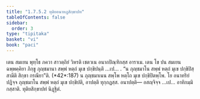 ```yaml
---
title: "1.7.5.2 ทุติยอนาหฏสิกฺขาปท"
tableOfContents: false
sidebar:
  order: 3
type: "tipitaka"
basket: "vi"
book: "paci"
---
```



<DynamicBreadcrumb />

<Division number="618" book="paci">

<Paragraph number="1894" book="paci">
เตน สมเยน พุทฺโธ ภควา สาวตฺถิยํ วิหรติ เชตวเน อนาถปิณฺฑิกสฺส อาราเม. เตน โข ปน สมเยน ฉพฺพคฺคิยา ภิกฺขู ภุญฺชมานา สพฺพํ หตฺถํ มุเข ปกฺขิปนฺติ …เป… .
</Paragraph>

<Paragraph number="1895" book="paci">
<Emphasis>“น ภุญฺชมาโน สพฺพํ หตฺถํ มุเข ปกฺขิปิสฺสามีติ สิกฺขา กรณียา”</Emphasis>ติ. (*42*:<Emphasis>187</Emphasis>)
</Paragraph>

<Paragraph number="1896" book="paci">
น ภุญฺชมาเนน สพฺโพ หตฺโถ มุเข ปกฺขิปิตพฺโพ. โย อนาทริยํ ปฏิจฺจ ภุญฺชมาโน สพฺพํ หตฺถํ มุเข ปกฺขิปติ, อาปตฺติ ทุกฺกฏสฺส.
</Paragraph>

<Paragraph number="1897" book="paci">
อนาปตฺติ— อสญฺจิจฺจ …เป… อาทิกมฺมิกสฺสาติ.

</Paragraph>
</Division>

<Paragraph number="1898" type="center" book="paci">
ทุติยสิกฺขาปทํ นิฏฺฐิตํ.
</Paragraph>